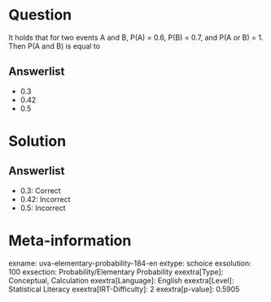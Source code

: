 Question
========

It holds that for two events A and B, P(A) = 0.6, P(B) = 0.7, and P(A or B) = 1. Then P(A and B) is equal to

Answerlist
----------

* 0.3
* 0.42
* 0.5

Solution
========

Answerlist
----------

* 0.3: Correct
* 0.42: Incorrect
* 0.5: Incorrect

Meta-information
================
exname: uva-elementary-probability-184-en
extype: schoice
exsolution: 100
exsection: Probability/Elementary Probability
exextra[Type]: Conceptual, Calculation
exextra[Language]: English
exextra[Level]: Statistical Literacy
exextra[IRT-Difficulty]: 2
exextra[p-value]: 0.5905

